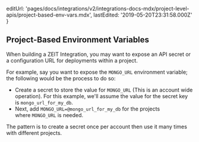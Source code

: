 
  editUrl:
    'pages/docs/integrations/v2/integrations-docs-mdx/project-level-apis/project-based-env-vars.mdx',
  lastEdited: '2019-05-20T23:31:58.000Z'
}

## Project-Based Environment Variables

When building a ZEIT Integration, you may want to expose an API secret or a configuration URL for deployments within a project.

For example, say you want to expose the `MONGO_URL` environment variable; the following would be the process to do so:

- Create a secret to store the value for `MONGO_URL` (This is an account wide operation). For this example, we'll assume the value for the secret key is `mongo_url_for_my_db`.
- Next, add `MONGO_URL=@mongo_url_for_my_db` for the projects where `MONGO_URL` is needed.

<Note>
  The pattern is to create a secret once per account then use it many times with
  different projects.
</Note>

